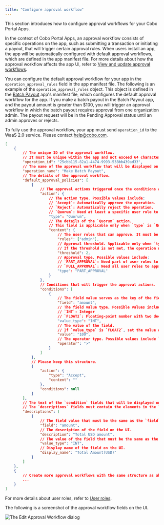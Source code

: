 ```yaml
---
title: "Configure approval workflow"
---
```


This section introduces how to configure approval workflows for your Cobo Portal Apps.

In the context of Cobo Portal Apps, an approval workflow consists of specific operations on the app, such as submitting a transaction or initiating a payout, that will trigger certain approval rules. When users install an app, the app will be automatically configured with default approval workflows, which are defined in the app manifest file. For more details about how the approval workflow affects the app UI, refer to <a href="https://manuals.cobo.com/en/portal/portal-apps/workflow">View and update approval workflows</a>.

You can configure the default approval workflow for your app in the `operation_approval_rules` field in the app manifest file. The following is an example of the `operation_approval_rules` object. This object is defined in the [Batch Payout](https://manuals.cobo.com/en/apps/batch-payouts/introduction) app's manifest file, which configures the default approval workflow for the app. If you make a batch payout in the Batch Payout app, and the payout amount is greater than $100, you will trigger an approval workflow in which the batch payout requires approval from one organization admin. The payout request will be in the Pending Approval status until an admin approves or rejects.

<Note>To fully use the approval workflow, your app must send `operation_id` to the WaaS 2.0 service. Please contact [help@cobo.com](mailto:help@cobo.com.).</Note>

```json
[
    {
        // The unique ID of the approval workflow. 
        // It must be unique within the app and not exceed 64 characters in length.
        "operation_id": "25cbb115-82a1-4474-9993-538bb439ad33",
        // The name of the approval workflow that will be displayed on the UI.
        "operation_name": "Make Batch Payout",
        // The details of the approval workflow.
        "default_approval_policies": [
            {
                // The approval actions triggered once the conditions are met.
                "action": {
                    // The action type. Possible values include:
                    // `Accept`: Automatically approve the operation.
                    // `Reject`: Automatically reject the operation.
                    // `Quorum`: Need at least a specific user role to approve.
                    "type": "Quorum",
                    // The details of the `Quorum` action.
                    // This field is applicable only when `type` is `Quorum`.
                    "content": {
                        // The user roles that can approve. It must be lowercase.
                        "roles": ["admin"],
                        // Approval threshold. Applicable only when `type` is `PART_APPROVAL`.
                        // If the threshold is not met, the operation will remain in a pending state until the required approvals are obtained.
                        "threshold": 2,
                        // Approval type. Possible values include: 
                        // `PART_APPROVAL`: Need part of user roles to approve.
                        // `FULL_APPROVAL`: Need all user roles to approve.
                        "type": "PART_APPROVAL"
                    }
                },
                // Conditions that will trigger the approval actions.
                "conditions": [
                    {
                        // The field value serves as the key of the field.
                        "field": "amount",
                        // The field value type. Possible values include:
                        // `INT`: Integer
                        // `FLOAT2`: Floating-point number with two decimal places
                        "value_type": "INT",
                        // The value of the field. 
                        // If `value_type` is `FLOAT2`, set the value as `100.00`.
                        "value": "100",
                        // The operator type. Possible values include `>`, `>=`, `=`, `<`, and `<=`.
                        "operator": ">"
                    }
                ]
            },
            // Please keep this structure.
            {
                "action": {
                    "type": "Accept",
                    "content": ""
                },
                "conditions": null
            }
        ],
        // The text of the `condition` fields that will be displayed on the UI.
        // The `descriptions` fields must contain the elements in the `conditions` field.
        "descriptions": [
            {
                // The field value that must be the same as the `field` in `conditions`.
                "field": "amount",
                // The description of the field on the UI. 
                "description": "Total USD amount",
                // The value of the field that must be the same as the `value_type` in `conditions`.
                "value_type": "INT",
                // Display name of the field on the UI.
                "display_name": "Total Amount(USD)"
            }
        ]
    },
    {
        // Create more approval workflows with the same structure as above.
        ...
    }
]
```

<Info>For more details about user roles, refer to [User roles](/v2/guides/overview/permissions-and-scopes#user-roles).</Info>

The following is a screenshot of the approval workflow fields on the UI.

<img src="/v2/images/apps/workflow_settings.png" className="screenshot_full_screen" alt="The Edit Approval Workflow dialog" />